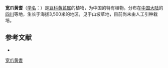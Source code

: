 {{Speciesbox
| name = 宽爪黄耆
| status = 
| status_system = 
| image =
| genus = Astragalus
| species = latiunguiculatus
| authority = Y. C. Ho in Bull.
}}

'''宽爪黄耆'''（[[学名|学名]]：{{lang|la|''Astragalus latiunguiculatus''}}）是[[豆科|豆科]][[黄芪属|黄芪属]]的植物，为中国的特有植物。分布在[[中国大陆|中国大陆]]的[[四川|四川]]等地，生长于海拔3,500米的地区，见于山坡草地，目前尚未由人工引种栽培。

== 参考文献 ==
<div class="references-small">
* {{cite web| url =http://www.bioinfo.cn/db05/KmzwSpecies.php?action=view&id=15354| title =宽爪黄耆| work =《中国高等植物数据库全库》| publisher =中国科学院微生物研究所| author =昆明植物研究所| accessdate =2009-02-24| deadurl =yes| archiveurl =https://web.archive.org/web/20160305035607/http://www.bioinfo.cn/db05/KmzwSpecies.php?action=view&id=15354| archivedate =2016-03-05}}
</div>
{{Taxonbar|from=Q10951644}}

[[Category:黄芪属|宽爪黄耆]]


{{植物小作品}}